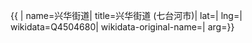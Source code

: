 {{ {{{1|PRC admin/showdata}}}|
name=兴华街道|
title=兴华街道 (七台河市)|
lat=|
lng=|
wikidata=Q4504680|
wikidata-original-name=|
arg={{{arg|}}}}}